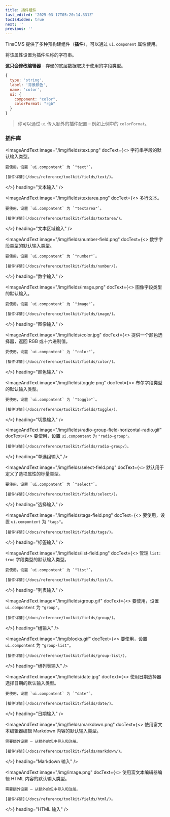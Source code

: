 ```yaml
---
title: 插件组件
last_edited: '2025-03-17T05:20:14.331Z'
tocIsHidden: true
next: ''
previous: ''
---
```


TinaCMS 提供了多种预构建组件（**插件**），可以通过 `ui.component` 属性使用。

将该属性设置为插件名称的字符串。

**这只会修改编辑器** – 存储的底层数据取决于使用的字段类型。

```javascript
{
  type: 'string',
  label: '背景颜色',
  name: 'color',
  ui: {
    component: "color",
    colorFormat: "rgb"
  }
}
```

> 你可以通过 `ui` 传入额外的插件配置 – 例如上例中的 `colorFormat`。

### 插件库

<ImageAndText
  image="/img/fields/text.png"
  docText={<>
    字符串字段的默认输入类型。
    
    要使用，设置 `ui.compontent` 为 `"text"`。
    
    [插件详情](/docs/reference/toolkit/fields/text/)。
  </>}
  heading="文本输入"
/>

<ImageAndText
  image="/img/fields/textarea.png"
  docText={<>
    多行文本。
    
    要使用，设置 `ui.compontent` 为 `"textarea"`。
    
    [插件详情](/docs/reference/toolkit/fields/textarea/)。
  </>}
  heading="文本区域输入"
/>

<ImageAndText
  image="/img/fields/number-field.png"
  docText={<>
    数字字段类型的默认输入类型。
    
    要使用，设置 `ui.compontent` 为 `"number"`。
    
    [插件详情](/docs/reference/toolkit/fields/number/)。
  </>}
  heading="数字输入"
/>

<ImageAndText
  image="/img/fields/image.png"
  docText={<>
    图像字段类型的默认输入。
    
    要使用，设置 `ui.compontent` 为 `"image"`。
    
    [插件详情](/docs/reference/toolkit/fields/image/)。
  </>}
  heading="图像输入"
/>

<ImageAndText
  image="/img/fields/color.jpg"
  docText={<>
    提供一个颜色选择器，返回 RGB 或十六进制值。
    
    要使用，设置 `ui.compontent` 为 `"color"`。
    
    [插件详情](/docs/reference/toolkit/fields/color/)。
  </>}
  heading="颜色输入"
/>

<ImageAndText
  image="/img/fields/toggle.png"
  docText={<>
    布尔字段类型的默认输入类型。
    
    要使用，设置 `ui.compontent` 为 `"toggle"`。
    
    [插件详情](/docs/reference/toolkit/fields/toggle/)。
  </>}
  heading="切换输入"
/>

<ImageAndText
  image="/img/fields/radio-group-field-horizontal-radio.gif"
  docText={<>
    要使用，设置 `ui.compontent` 为 `"radio-group"`。
    
    [插件详情](/docs/reference/toolkit/fields/radio-group/)。
  </>}
  heading="单选组输入"
/>

<ImageAndText
  image="/img/fields/select-field.png"
  docText={<>
    默认用于定义了选项属性的标量类型。
    
    要使用，设置 `ui.compontent` 为 `"select"`。
    
    [插件详情](/docs/reference/toolkit/fields/select/)。
  </>}
  heading="选择输入"
/>

<ImageAndText
  image="/img/fields/tags-field.png"
  docText={<>
    要使用，设置 `ui.compontent` 为 `"tags"`。
    
    [插件详情](/docs/reference/toolkit/fields/tags/)。
  </>}
  heading="标签输入"
/>

<ImageAndText
  image="/img/fields/list-field.png"
  docText={<>
    管理 `list: true` 字段类型的默认输入类型。
    
    要使用，设置 `ui.compontent` 为 `"list"`。
    
    [插件详情](/docs/reference/toolkit/fields/list/)。
  </>}
  heading="列表输入"
/>

<ImageAndText
  image="/img/fields/group.gif"
  docText={<>
    要使用，设置 `ui.compontent` 为 `"group"`。
    
    [插件详情](/docs/reference/toolkit/fields/group/)。
  </>}
  heading="组输入"
/>

<ImageAndText
  image="/img/blocks.gif"
  docText={<>
    要使用，设置 `ui.compontent` 为 `"group-list"`。
    
    [插件详情](/docs/reference/toolkit/fields/group-list/)。
  </>}
  heading="组列表输入"
/>

<ImageAndText
  image="/img/fields/date.jpg"
  docText={<>
    使用日期选择器选择日期的默认输入类型。
    
    要使用，设置 `ui.compontent` 为 `"date"`。
    
    [插件详情](/docs/reference/toolkit/fields/date/)。
  </>}
  heading="日期输入"
/>

<ImageAndText
  image="/img/fields/markdown.png"
  docText={<>
    使用富文本编辑器编辑 Markdown 内容的默认输入类型。
    
    需要额外设置 – 从额外的包中导入和注册。
    
    [插件详情](/docs/reference/toolkit/fields/markdown/)。
  </>}
  heading="Markdown 输入"
/>

<ImageAndText
  image="/img/image.png"
  docText={<>
    使用富文本编辑器编辑 HTML 内容的默认输入类型。
    
    需要额外设置 – 从额外的包中导入和注册。
    
    [插件详情](/docs/reference/toolkit/fields/html/)。
  </>}
  heading="HTML 输入"
/>